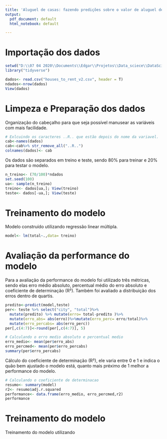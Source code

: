 ```yaml
---
title: 'Aluguel de casas: fazendo predições sobre o valor de aluguel decasas.'
output:
  pdf_document: default
  html_notebook: default

---
```


# Importação dos dados

```r
setwd("D:\\07 04 2020\\Documents\\Edgar\\Projetos\\Data_sciece\\DataScience_projects\\Vendas_casa")
library("tidyverse")

dados<- read.csv("houses_to_rent_v2.csv", header = T)
ndados<-nrow(dados) 
View(dados)
```


# Limpeza e Preparação dos dados

Organização do cabeçalho para que seja possível manusear as variáveis com mais facilidade.

```r
# Exlcuindo os caracteres ..R.. que estão depois do nome da variavel.
cab<-names(dados)
cab<-cab%>% str_remove_all("..R..")
colnames(dados)<- cab
```


Os dados são separados em treino e teste, sendo 80% para treinar e 20%
para testar o modelo.

```r
n_treino<- (70/100)*ndados
set.seed(100)
ua<- sample(n_treino)
treino<- dados[ua,]; View(treino)
teste<- dados[-ua,]; View(teste)
```


# Treinamento do modelo

Modelo construído utilizando regressão linear múltipla.

```r
model<- lm(total~.,data= treino)

```


# Avaliação da performance do modelo

Para a avaliação da performance do modelo foi utilizado três métricas, sendo elas erro médio absoluto, percentual médio do erro absoluto e coeficiente de determinação (R²). Também foi avaliado a distribuição dos erros dentro de quartis.

```r
predito<-predict(model,teste)
per<- teste %>% select("city", "total")%>%
  mutate(predito) %>% mutate(erro= total-predito )%>%
  mutate(erro_abs= abs(erro))%>%mutate(erro_perc= erro/total)%>% 
  mutate(erro_percabs= abs(erro_perc))
per[,c(4:7)]<-round(per[,c(4:7)], 5)

# Calculando o erro medio absoluto e percentual medio
erro_medio<- mean(per$erro_abs)
erro_percmed<- mean(per$erro_percabs)
summary(per$erro_percabs)
```


Cálculo do coeficiente de determinação (R²), ele varia entre 0 e 1 e indica o quão bem ajustado o modelo está, quanto mais préximo de 1 melhor a performance do modelo.

```r
# Calculando o coeficiente de determinacao
resumo<- summary(model)
r2<- resumo$adj.r.squared
performance<- data.frame(erro_medio, erro_percmed,r2)
performance
```


# Treinamento do modelo

Treinamento do modelo utilizando 



